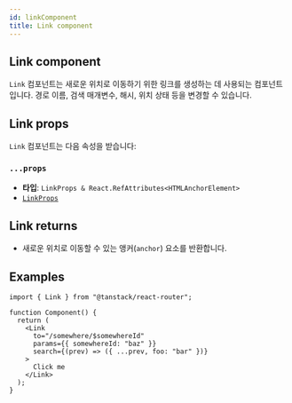 ```yaml
---
id: linkComponent
title: Link component
---
```


## Link component

`Link` 컴포넌트는 새로운 위치로 이동하기 위한 링크를 생성하는 데 사용되는 컴포넌트입니다. 경로 이름, 검색 매개변수, 해시, 위치 상태 등을 변경할 수 있습니다.

## Link props

`Link` 컴포넌트는 다음 속성을 받습니다:

### `...props`

- **타입**: `LinkProps & React.RefAttributes<HTMLAnchorElement>`
- [`LinkProps`](../types/LinkPropsType.md)

## Link returns

- 새로운 위치로 이동할 수 있는 앵커(`anchor`) 요소를 반환합니다.

## Examples

```tsx
import { Link } from "@tanstack/react-router";

function Component() {
  return (
    <Link
      to="/somewhere/$somewhereId"
      params={{ somewhereId: "baz" }}
      search={(prev) => ({ ...prev, foo: "bar" })}
    >
      Click me
    </Link>
  );
}
```
